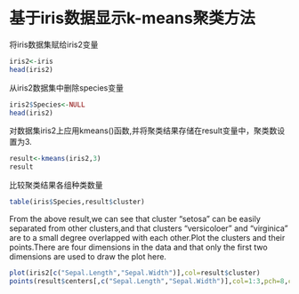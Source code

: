 基于iris数据显示k-means聚类方法
========================================================
将iris数据集赋给iris2变量
```r
iris2<-iris
head(iris2)
```

从iris2数据集中删除species变量
```r
iris2$Species<-NULL
head(iris2)
```

对数据集iris2上应用kmeans()函数,并将聚类结果存储在result变量中，聚类数设置为3.
```r
result<-kmeans(iris2,3)
result
```

比较聚类结果各组种类数量
```r
table(iris$Species,result$cluster)
```

From the above result,we can see that cluster "setosa" can be easily separated from other clusters,and that clusters "versicoloer" and "virginica" are to a small degree overlapped with each other.Plot the clusters and their points.There are four dimensions in the data and that only the first two dimensions are used to draw the plot here.
```r
plot(iris2[c("Sepal.Length","Sepal.Width")],col=result$cluster)
points(result$centers[,c("Sepal.Length","Sepal.Width")],col=1:3,pch=8,cex=2)
```


